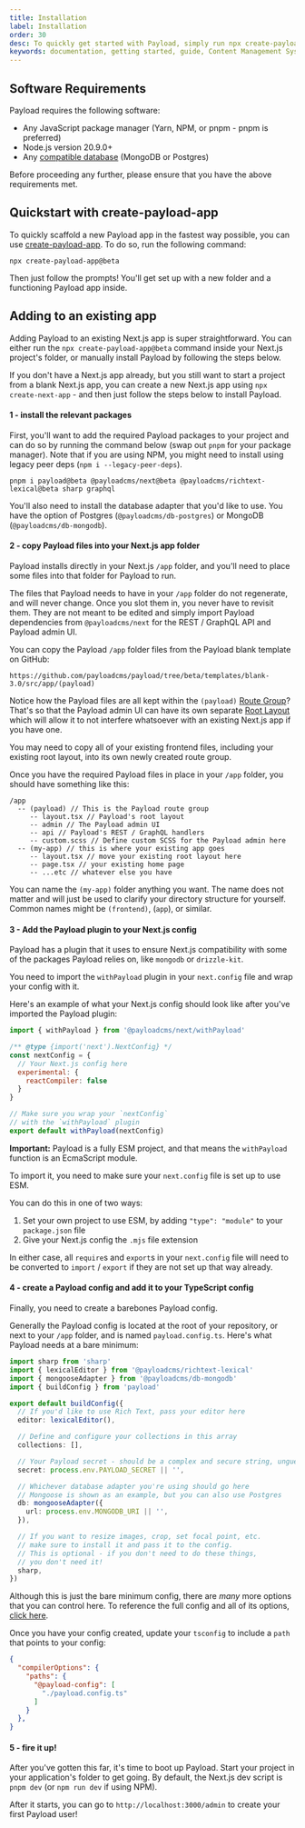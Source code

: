 ```yaml
---
title: Installation
label: Installation
order: 30
desc: To quickly get started with Payload, simply run npx create-payload-app or install from scratch.
keywords: documentation, getting started, guide, Content Management System, cms, headless, javascript, node, react, express
---
```


## Software Requirements

Payload requires the following software:

- Any JavaScript package manager (Yarn, NPM, or pnpm - pnpm is preferred)
- Node.js version 20.9.0+
- Any [compatible database](/docs/database/overview) (MongoDB or Postgres)

<Banner type="warning">
  Before proceeding any further, please ensure that you have the above requirements met.
</Banner>

## Quickstart with create-payload-app

To quickly scaffold a new Payload app in the fastest way possible, you can use [create-payload-app](https://npmjs.com/package/create-payload-app). To do so, run the following command:

```
npx create-payload-app@beta
```

Then just follow the prompts! You'll get set up with a new folder and a functioning Payload app inside.

## Adding to an existing app

Adding Payload to an existing Next.js app is super straightforward. You can either run the `npx create-payload-app@beta` command inside your Next.js project's folder, or manually install Payload by following the steps below.

If you don't have a Next.js app already, but you still want to start a project from a blank Next.js app, you can create a new Next.js app using `npx create-next-app` - and then just follow the steps below to install Payload.

#### 1 - install the relevant packages

First, you'll want to add the required Payload packages to your project and can do so by running the command below (swap out `pnpm` for your package manager). Note that if you are using NPM, you might need to install using legacy peer deps (`npm i --legacy-peer-deps`).

```
pnpm i payload@beta @payloadcms/next@beta @payloadcms/richtext-lexical@beta sharp graphql
```

You'll also need to install the database adapter that you'd like to use. You have the option of Postgres (`@payloadcms/db-postgres`) or MongoDB (`@payloadcms/db-mongodb`).

#### 2 - copy Payload files into your Next.js app folder

Payload installs directly in your Next.js `/app` folder, and you'll need to place some files into that folder for Payload to run.

The files that Payload needs to have in your `/app` folder do not regenerate, and will never change. Once you slot them in, you never have to revisit them. They are not meant to be edited and simply import Payload dependencies from `@payloadcms/next` for the REST / GraphQL API and Payload admin UI.

You can copy the Payload `/app` folder files from the Payload blank template on GitHub:

```
https://github.com/payloadcms/payload/tree/beta/templates/blank-3.0/src/app/(payload)
```

Notice how the Payload files are all kept within the `(payload)` [Route Group](https://nextjs.org/docs/app/building-your-application/routing/route-groups)? That's so that the Payload admin UI can have its own separate [Root Layout](https://nextjs.org/docs/app/building-your-application/routing/pages-and-layouts#root-layout-required) which will allow it to not interfere whatsoever with an existing Next.js app if you have one. 

<Banner type="warning">
  You may need to copy all of your existing frontend files, including your existing root layout, into its own newly created route group.
</Banner>

Once you have the required Payload files in place in your `/app` folder, you should have something like this:

```
/app
  -- (payload) // This is the Payload route group
     -- layout.tsx // Payload's root layout
     -- admin // The Payload admin UI
     -- api // Payload's REST / GraphQL handlers
     -- custom.scss // Define custom SCSS for the Payload admin here
  -- (my-app) // this is where your existing app goes
     -- layout.tsx // move your existing root layout here
     -- page.tsx // your existing home page
     -- ...etc // whatever else you have
```

You can name the `(my-app)` folder anything you want. The name does not matter and will just be used to clarify your directory structure for yourself. Common names might be `(frontend)`, (`app`), or similar.

#### 3 - Add the Payload plugin to your Next.js config

Payload has a plugin that it uses to ensure Next.js compatibility with some of the packages Payload relies on, like `mongodb` or `drizzle-kit`.

You need to import the `withPayload` plugin in your `next.config` file and wrap your config with it.

Here's an example of what your Next.js config should look like after you've imported the Payload plugin:

```js
import { withPayload } from '@payloadcms/next/withPayload'

/** @type {import('next').NextConfig} */
const nextConfig = {
  // Your Next.js config here
  experimental: {
    reactCompiler: false
  }
}

// Make sure you wrap your `nextConfig`
// with the `withPayload` plugin
export default withPayload(nextConfig)
```

**Important:** Payload is a fully ESM project, and that means the `withPayload` function is an EcmaScript module.

To import it, you need to make sure your `next.config` file is set up to use ESM.

You can do this in one of two ways:

1. Set your own project to use ESM, by adding `"type": "module"` to your `package.json` file
2. Give your Next.js config the `.mjs` file extension

In either case, all `require`s and `export`s in your `next.config` file will need to be converted to `import` / `export` if they are not set up that way already.

#### 4 - create a Payload config and add it to your TypeScript config

Finally, you need to create a barebones Payload config.

Generally the Payload config is located at the root of your repository, or next to your `/app` folder, and is named `payload.config.ts`. Here's what Payload needs at a bare minimum:

```ts
import sharp from 'sharp'
import { lexicalEditor } from '@payloadcms/richtext-lexical'
import { mongooseAdapter } from '@payloadcms/db-mongodb'
import { buildConfig } from 'payload'

export default buildConfig({
  // If you'd like to use Rich Text, pass your editor here
  editor: lexicalEditor(),

  // Define and configure your collections in this array
  collections: [],

  // Your Payload secret - should be a complex and secure string, unguessable  
  secret: process.env.PAYLOAD_SECRET || '',

  // Whichever database adapter you're using should go here
  // Mongoose is shown as an example, but you can also use Postgres 
  db: mongooseAdapter({
    url: process.env.MONGODB_URI || '',
  }),

  // If you want to resize images, crop, set focal point, etc.
  // make sure to install it and pass it to the config.
  // This is optional - if you don't need to do these things, 
  // you don't need it!
  sharp,
})
```

Although this is just the bare minimum config, there are _many_ more options that you can control here. To reference the full config and all of its options, [click here](/docs/configuration/overview).

Once you have your config created, update your `tsconfig` to include a `path` that points to your config:

```json
{
  "compilerOptions": {
    "paths": {
      "@payload-config": [
        "./payload.config.ts"
      ]
    }
  },
}
```

#### 5 - fire it up!

After you've gotten this far, it's time to boot up Payload. Start your project in your application's folder to get going. By default, the Next.js dev script is `pnpm dev` (or `npm run dev` if using NPM).

After it starts, you can go to `http://localhost:3000/admin` to create your first Payload user!
